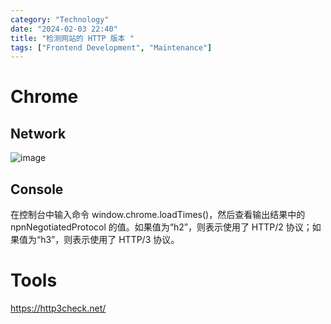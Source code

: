 ```yaml
---
category: "Technology"
date: "2024-02-03 22:40"
title: "检测网站的 HTTP 版本 "
tags: ["Frontend Development", "Maintenance"]
---
```


# Chrome

## Network

![image](https://cdn.jsdelivr.net/gh/XmchxUp/cloudimg@master/20240221/image.5d4d2qwhkyc0.webp)

## Console

在控制台中输入命令 window.chrome.loadTimes()，然后查看输出结果中的 npnNegotiatedProtocol 的值。如果值为“h2”，则表示使用了 HTTP/2 协议；如果值为“h3”，则表示使用了 HTTP/3 协议。

# Tools

https://http3check.net/
